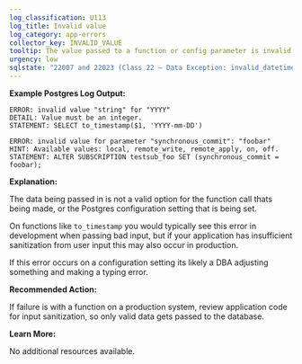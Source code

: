 ```yaml
---
log_classification: U113
log_title: Invalid value
log_category: app-errors
collector_key: INVALID_VALUE
tooltip: The value passed to a function or config parameter is invalid
urgency: low
sqlstate: "22007 and 22023 (Class 22 — Data Exception: invalid_datetime_format and invalid_parameter_value)"
---
```


**Example Postgres Log Output:**

```
ERROR: invalid value "string" for "YYYY"
DETAIL: Value must be an integer.
STATEMENT: SELECT to_timestamp($1, 'YYYY-mm-DD')
```

```
ERROR: invalid value for parameter "synchronous_commit": "foobar"
HINT: Available values: local, remote_write, remote_apply, on, off.
STATEMENT: ALTER SUBSCRIPTION testsub_foo SET (synchronous_commit = foobar);
```

**Explanation:**

The data being passed in is not a valid option for the function call thats being made,
or the Postgres configuration setting that is being set.

On functions like `to_timestamp` you would typically see this error in development
when passing bad input, but if your application has insufficient sanitization from
user input this may also occur in production.

If this error occurs on a configuration setting its likely a DBA adjusting something
and making a typing error.

**Recommended Action:**

If failure is with a function on a production system, review application code for
input sanitization, so only valid data gets passed to the database.

**Learn More:**

No additional resources available.
